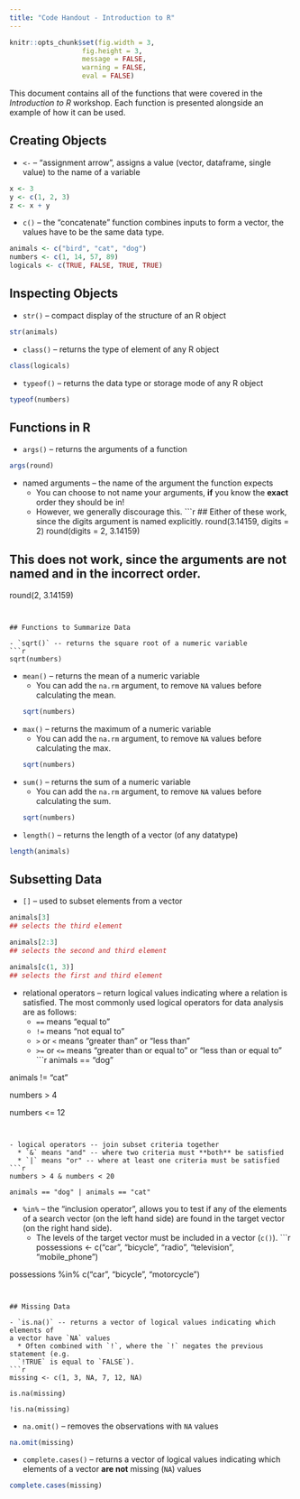 ```yaml
---
title: "Code Handout - Introduction to R"
---
```


```r
knitr::opts_chunk$set(fig.width = 3, 
                  fig.height = 3, 
                  message = FALSE, 
                  warning = FALSE,
                  eval = FALSE)

```

This document contains all of the functions that were covered in the 
_Introduction to R_ workshop. Each function is presented alongside an example of
how it can be used. 


## Creating Objects 

- `<-` -- "assignment arrow", assigns a value (vector, dataframe, single value)
to the name of a variable 
```r

x <- 3
y <- c(1, 2, 3)
z <- x + y
```

- `c()` -- the "concatenate" function combines inputs to form a vector, the 
values have to be the same data type. 
```r
animals <- c("bird", "cat", "dog")
numbers <- c(1, 14, 57, 89)
logicals <- c(TRUE, FALSE, TRUE, TRUE)
```


## Inspecting Objects

- `str()` -- compact display of the structure of an R object 
```r
str(animals)
```

- `class()` -- returns the type of element of any R object
```r
class(logicals)
```

- `typeof()` -- returns the data type or storage mode of any R object
```r
typeof(numbers)
```


## Functions in R 

- `args()` -- returns the arguments of a function
```r
args(round)
```

- named arguments -- the name of the argument the function expects
  * You can choose to not name your arguments, __if__ you know the __exact__ 
  order they should be in! 
  * However, we generally discourage this.
```r
## Either of these work, since the digits argument is named explicitly.
round(3.14159, digits = 2)
round(digits = 2, 3.14159)

## This does not work, since the arguments are not named and in the incorrect order. 
round(2, 3.14159)
```


## Functions to Summarize Data

- `sqrt()` -- returns the square root of a numeric variable
```r
sqrt(numbers)
```

- `mean()` -- returns the mean of a numeric variable
  * You can add the `na.rm` argument, to remove `NA` values before calculating 
  the mean.
```r
sqrt(numbers)
```

- `max()` -- returns the maximum of a numeric variable
  * You can add the `na.rm` argument, to remove `NA` values before calculating 
  the max.
```r
sqrt(numbers)
```

- `sum()` -- returns the sum of a numeric variable
  * You can add the `na.rm` argument, to remove `NA` values before calculating 
  the sum.
```r
sqrt(numbers)
```

- `length()` -- returns the length of a vector (of any datatype)
```r
length(animals)
```


## Subsetting Data

- `[]` -- used to subset elements from a vector
```r
animals[3]
## selects the third element

animals[2:3]
## selects the second and third element

animals[c(1, 3)]
## selects the first and third element
```

- relational operators -- return logical values indicating where a relation is 
satisfied. The most commonly used logical operators for data analysis are as follows:
  * `==` means "equal to"
  * `!=` means "not equal to"
  * `>` or `<` means "greater than" or "less than"
  * `>=` or `<=` means "greater than or equal to" or "less than or equal to"
```r
animals == "dog"

animals != "cat"

numbers > 4

numbers <= 12
```


- logical operators -- join subset criteria together 
  * `&` means "and" -- where two criteria must **both** be satisfied
  * `|` means "or" -- where at least one criteria must be satisfied
```r
numbers > 4 & numbers < 20

animals == "dog" | animals == "cat"
```
  

- `%in%` -- the "inclusion operator", allows you to test if any of the elements
of a search vector (on the left hand side) are found in the target vector (on
the right hand side). 
  * The levels of the target vector must be included in a vector (`c()`). 
```r
possessions <- c("car", "bicycle", "radio", "television", "mobile_phone")

possessions %in% c("car", "bicycle", "motorcycle")
```


## Missing Data 

- `is.na()` -- returns a vector of logical values indicating which elements of 
a vector have `NA` values
  * Often combined with `!`, where the `!` negates the previous statement (e.g. 
  `!TRUE` is equal to `FALSE`). 
```r
missing <- c(1, 3, NA, 7, 12, NA)

is.na(missing)

!is.na(missing)
```

- `na.omit()` -- removes the observations with `NA` values
```r
na.omit(missing)
```

- `complete.cases()` -- returns a vector of logical values indicating which
elements of a vector **are not** missing (`NA`) values
```r
complete.cases(missing)
```


